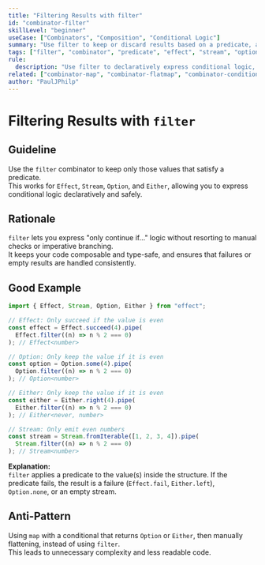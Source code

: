 ```yaml
---
title: "Filtering Results with filter"
id: "combinator-filter"
skillLevel: "beginner"
useCase: ["Combinators", "Composition", "Conditional Logic"]
summary: "Use filter to keep or discard results based on a predicate, across Effect, Stream, Option, and Either."
tags: ["filter", "combinator", "predicate", "effect", "stream", "option", "either"]
rule:
  description: "Use filter to declaratively express conditional logic, keeping only values that satisfy a predicate."
related: ["combinator-map", "combinator-flatmap", "combinator-conditional"]
author: "PaulJPhilp"
---
```


# Filtering Results with `filter`

## Guideline

Use the `filter` combinator to keep only those values that satisfy a predicate.  
This works for `Effect`, `Stream`, `Option`, and `Either`, allowing you to express conditional logic declaratively and safely.

## Rationale

`filter` lets you express "only continue if..." logic without resorting to manual checks or imperative branching.  
It keeps your code composable and type-safe, and ensures that failures or empty results are handled consistently.

## Good Example

```typescript
import { Effect, Stream, Option, Either } from "effect";

// Effect: Only succeed if the value is even
const effect = Effect.succeed(4).pipe(
  Effect.filter((n) => n % 2 === 0)
); // Effect<number>

// Option: Only keep the value if it is even
const option = Option.some(4).pipe(
  Option.filter((n) => n % 2 === 0)
); // Option<number>

// Either: Only keep the value if it is even
const either = Either.right(4).pipe(
  Either.filter((n) => n % 2 === 0)
); // Either<never, number>

// Stream: Only emit even numbers
const stream = Stream.fromIterable([1, 2, 3, 4]).pipe(
  Stream.filter((n) => n % 2 === 0)
); // Stream<number>
```

**Explanation:**  
`filter` applies a predicate to the value(s) inside the structure. If the predicate fails, the result is a failure (`Effect.fail`, `Either.left`), `Option.none`, or an empty stream.

## Anti-Pattern

Using `map` with a conditional that returns `Option` or `Either`, then manually flattening, instead of using `filter`.  
This leads to unnecessary complexity and less readable code.
